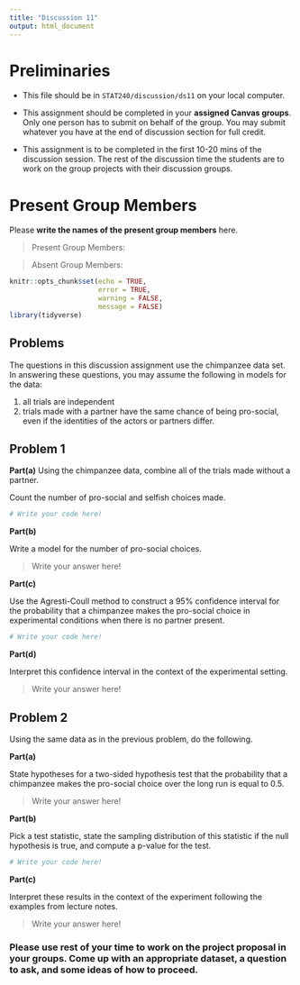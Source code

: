 ---
title: "Discussion 11"
output: html_document
---

# Preliminaries

-   This file should be in `STAT240/discussion/ds11` on your local computer.

-   This assignment should be completed in your **assigned Canvas groups**. Only one person has to submit on behalf of the group. You may submit whatever you have at the end of discussion section for full credit.

-   This assignment is to be completed in the first 10-20 mins of the discussion session. The rest of the discussion time the students are to work on the group projects with their discussion groups.

# Present Group Members

Please **write the names of the present group members** here.

> Present Group Members:

> Absent Group Members:

```{r setup, include=FALSE}
knitr::opts_chunk$set(echo = TRUE, 
                      error = TRUE, 
                      warning = FALSE, 
                      message = FALSE)
library(tidyverse)
```

## Problems

The questions in this discussion assignment use the chimpanzee data set.
In answering these questions, you may assume the following in models for the data:

1. all trials are independent
2. trials made with a partner have the same chance of being pro-social, even if the identities of the actors or partners differ.

## Problem 1

**Part(a)** Using the chimpanzee data, combine all of the trials made without a partner.

Count the number of pro-social and selfish choices made.

```{r}
# Write your code here! 
```

**Part(b)**

Write a model for the number of pro-social choices.

> Write your answer here! 


**Part(c)**

Use the Agresti-Coull method to construct a 95% confidence interval for the probability that a chimpanzee makes the pro-social choice in experimental conditions when there is no partner present.

```{r}
# Write your code here! 
```


**Part(d)**

Interpret this confidence interval in the context of the experimental setting.

> Write your answer here! 

## Problem 2

Using the same data as in the previous problem,
do the following.

**Part(a)**

State hypotheses for a two-sided hypothesis test that the probability that a chimpanzee makes the pro-social choice over the long run is equal to 0.5.

> Write your answer here! 


**Part(b)**

Pick a test statistic, state the sampling distribution of this statistic if the null hypothesis is true, and compute a p-value for the test.

```{r}
# Write your code here! 
```

**Part(c)**

Interpret these results in the context of the experiment following the examples from lecture notes.

> Write your answer here! 

### Please use rest of your time to work on the project proposal in your groups. Come up with an appropriate dataset, a question to ask, and some ideas of how to proceed. 
